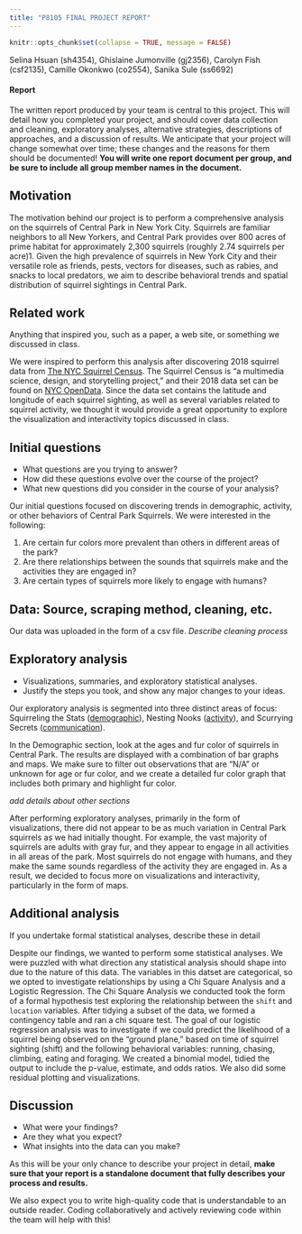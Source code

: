 ```yaml
---
title: "P8105 FINAL PROJECT REPORT"
---
```


```r
knitr::opts_chunk$set(collapse = TRUE, message = FALSE)
```

Selina Hsuan (sh4354), Ghislaine Jumonville (gj2356), Carolyn Fish (csf2135), Camille Okonkwo (co2554), Sanika Sule (ss6692)

#### Report

The written report produced by your team is central to this project. This will detail how you completed your project, and should cover data collection and cleaning, exploratory analyses, alternative strategies, descriptions of approaches, and a discussion of results. We anticipate that your project will change somewhat over time; these changes and the reasons for them should be documented! **You will write one report document per group, and be sure to include all group member names in the document.**

## Motivation

The motivation behind our project is to perform a comprehensive analysis on the squirrels of Central Park in New York City. Squirrels are familiar neighbors to all New Yorkers, and Central Park provides over 800 acres of prime habitat for approximately 2,300 squirrels (roughly 2.74 squirrels per acre)1. Given the high prevalence of squirrels in New York City and their versatile role as friends, pests, vectors for diseases, such as rabies, and snacks to local predators, we aim to describe behavioral trends and spatial distribution of squirrel sightings in Central Park. 

## Related work

Anything that inspired you, such as a paper, a web site, or something we discussed in class.

We were inspired to perform this analysis after discovering 2018 squirrel data from [The NYC Squirrel Census](https://www.thesquirrelcensus.com/). The Squirrel Census is "a multimedia science, design, and storytelling project," and their 2018 data set can be found on [NYC OpenData](https://data.cityofnewyork.us/Environment/2018-Central-Park-Squirrel-Census-Squirrel-Data/vfnx-vebw). Since the data set contains the latitude and longitude of each squirrel sighting, as well as several variables related to squirrel activity, we thought it would provide a great opportunity to explore the visualization and interactivity topics discussed in class. 

## Initial questions
  * What questions are you trying to answer? 
  * How did these questions evolve over the course of the project? 
  * What new questions did you consider in the course of your analysis?

Our initial questions focused on discovering trends in demographic, activity, or other behaviors of Central Park Squirrels. We were interested in the following: 

  1. Are certain fur colors more prevalent than others in different areas of the park? 
  2. Are there relationships between the sounds that squirrels make and the activities they are engaged in? 
  3. Are certain types of squirrels more likely to engage with humans? 

##  Data: Source, scraping method, cleaning, etc.

Our data was uploaded in the form of a csv file. *Describe cleaning process*

## Exploratory analysis
  * Visualizations, summaries, and exploratory statistical analyses. 
  * Justify the steps you took, and show any major changes to your ideas.
  
Our exploratory analysis is segmented into three distinct areas of focus: Squirreling the Stats ([demographic](descriptives.html)), Nesting Nooks ([activity](activity.html)), and Scurrying Secrets ([communication](communication.html)). 

In the Demographic section, look at the ages and fur color of squirrels in Central Park. The results are displayed with a combination of bar graphs and maps. We make sure to filter out observations that are "N/A" or unknown for age or fur color, and we create a detailed fur color graph that includes both primary and highlight fur color. 

*add details about other sections*
  
  
After performing exploratory analyses, primarily in the form of visualizations, there did not appear to be as much variation in Central Park squirrels as we had initially thought. For example, the vast majority of squirrels are adults with gray fur, and they appear to engage in all activities in all areas of the park. Most squirrels do not engage with humans, and they make the same sounds regardless of the activity they are engaged in. As a result, we decided to focus more on visualizations and interactivity, particularly in the form of maps. 
  
## Additional analysis

If you undertake formal statistical analyses, describe these in detail

Despite our findings, we wanted to perform some statistical analyses. We were puzzled with what direction any statistical analysis should shape into due to the nature of this data. The variables in this datset are categorical, so we opted to investigate relationships by using a Chi Square Analysis and a Logistic Regression. The Chi Square Analysis we conducted took the form of a formal hypothesis test exploring the relationship between the `shift` and `location` variables. After tidying a subset of the data, we formed a contingency table and ran a chi square test. The goal of our logistic regression analysis was to investigate if we could predict the likelihood of a squirrel being observed on the “ground plane,” based on time of squirrel sighting (shift) and the following behavioral variables: running, chasing, climbing, eating and foraging. We created a binomial model, tidied the output to include the p-value, estimate, and odds ratios. We also did some residual plotting and visualizations. 

## Discussion
  * What were your findings? 
  * Are they what you expect? 
  * What insights into the data can you make?


As this will be your only chance to describe your project in detail, **make sure that your report is a standalone document that fully describes your process and results.**

We also expect you to write high-quality code that is understandable to an outside reader. Coding collaboratively and actively reviewing code within the team will help with this!

